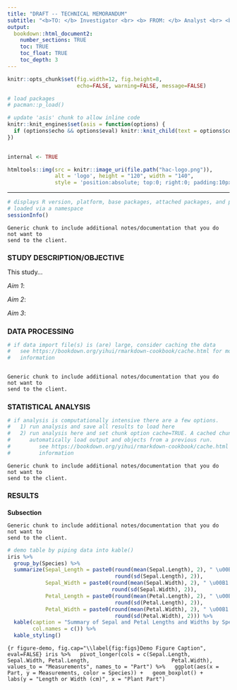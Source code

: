 ```yaml
---
title: "DRAFT -- TECHNICAL MEMORANDUM"
subtitle: "<b>TO: </b> Investigator <br> <b> FROM: </b> Analyst <br> <b> SUBJECT:</b> Project Title <br> <b>DATE:</b> `r paste0(' ', Sys.Date())`"
output: 
  bookdown::html_document2:
    number_sections: TRUE
    toc: TRUE
    toc_float: TRUE
    toc_depth: 3
---
```


<style type="text/css">

h1.title {
  font-size: 24px;
  font-weight: bolder;
}

h1 { /* Header 1 */
  font-size: 16px;
  font-weight: bold;
}

h2 { /* Header 2 */
  font-size: 14px;
  font-weight: bold;
}

h3 { /* Header 3 */
  font-size: 13px;
  font-weight: bold;
}

h3.subtitle { /* Header 3 Subtitle */
  font-size: 20px;
  font-weight: normal;
  line-height: 150%;
}

</style>

```r
knitr::opts_chunk$set(fig.width=12, fig.height=8,
                      echo=FALSE, warning=FALSE, message=FALSE)

# load packages
# pacman::p_load()

# update 'asis' chunk to allow inline code
knitr::knit_engines$set(asis = function(options) {
  if (options$echo && options$eval) knitr::knit_child(text = options$code)
})
  

internal <- TRUE
```

```r
htmltools::img(src = knitr::image_uri(file.path("hac-logo.png")), 
               alt = 'logo', height = "120", width = "140",
               style = 'position:absolute; top:0; right:0; padding:10px;')
```

<hr style="height:1px;color:black;background-color:black">

```r
# displays R version, platform, base packages, attached packages, and packages
# loaded via a namespace
sessionInfo()
```


```asis
Generic chunk to include additional notes/documentation that you do not want to
send to the client.
```


# STUDY DESCRIPTION/OBJECTIVE

This study...

*Aim 1*:

*Aim 2*:

*Aim 3*:


# DATA PROCESSING

```r
# if data import file(s) is (are) large, consider caching the data
#   see https://bookdown.org/yihui/rmarkdown-cookbook/cache.html for more 
#   information

```

```r

```

```asis
Generic chunk to include additional notes/documentation that you do not want to
send to the client.
```


# STATISTICAL ANALYSIS

```r
# if analysis is computationally intensive there are a few options.
#   1) run analysis and save all results to load here
#   2) run analysis here and set chunk option cache=TRUE. A cached chunk will
#      automatically load output and objects from a previous run.
#         see https://bookdown.org/yihui/rmarkdown-cookbook/cache.html for more 
#         information

```

```asis
Generic chunk to include additional notes/documentation that you do not want to
send to the client.
```


# RESULTS

## Subsection  

```asis
Generic chunk to include additional notes/documentation that you do not want to
send to the client.
```

```r
# demo table by piping data into kable()
iris %>%
  group_by(Species) %>%
  summarize(Sepal_Length = paste0(round(mean(Sepal.Length), 2), " \u00B1 ", 
                                  round(sd(Sepal.Length), 2)),
            Sepal_Width = paste0(round(mean(Sepal.Width), 2), " \u00B1 ", 
                                 round(sd(Sepal.Width), 2)),
            Petal_Length = paste0(round(mean(Petal.Length), 2), " \u00B1 ", 
                                  round(sd(Petal.Length), 2)),
            Petal_Width = paste0(round(mean(Petal.Width), 2), " \u00B1 ", 
                                  round(sd(Petal.Width), 2))) %>%
  kable(caption = "Summary of Sepal and Petal Lengths and Widths by Species",
        col.names = c()) %>%
  kable_styling()
```

```{r figure-demo, fig.cap="\\label{fig:figs}Demo Figure Caption", eval=FALSE}
iris %>%
  pivot_longer(cols = c(Sepal.Length, Sepal.Width, Petal.Length, 
                        Petal.Width),
               values_to = "Measurements", names_to = "Part") %>%
  ggplot(aes(x = Part, y = Measurements, color = Species)) +
  geom_boxplot() + 
  labs(y = "Length or Width (cm)", x = "Plant Part")
```
